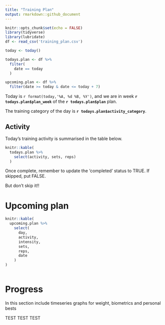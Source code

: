 ```yaml
---
title: "Training Plan"
output: rmarkdown::github_document
---
```


```r
knitr::opts_chunk$set(echo = FALSE)
library(tidyverse)
library(lubridate)
df <- read_csv('training_plan.csv')

today <- today()

todays.plan <- df %>% 
  filter(
    date == today
  )

upcoming.plan <- df %>% 
  filter(date >= today & date <= today + 7)
```


Today is `r format(today,'%A, %d %B, %Y')`, and we are in week **`r todays.plan$plan_week`** of the **`r todays.plan$plan`** plan. 

The training category of the day is **`r todays.plan$activity_category`**.

## Activity
Today's training activity is summarised in the table below.
```r
knitr::kable(
  todays.plan %>% 
    select(activity, sets, reps)
  )
```
Once complete, remember to update the 'completed' status to TRUE. If skipped, put FALSE. 

But don't skip it!!

# Upcoming plan

```r
knitr::kable(
  upcoming.plan %>% 
    select(
      day,
      activity,
      intensity,
      sets,
      reps,
      date
    )
)
             
```

# Progress

In this section include timeseries graphs for weight, biometrics and personal bests


TEST TEST TEST
